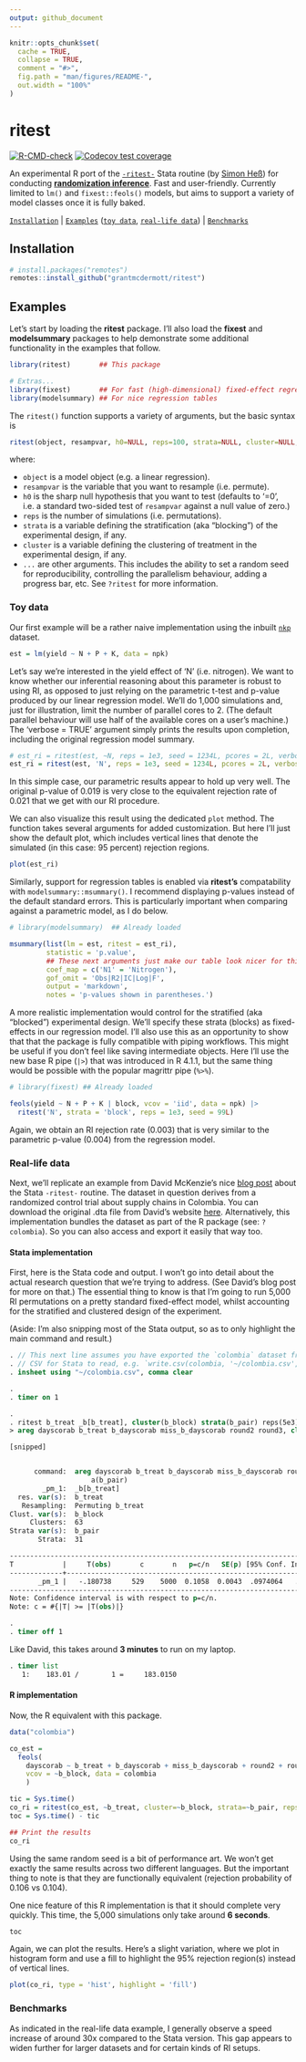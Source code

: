 ```yaml
---
output: github_document
---
```


<!-- README.md is generated from README.Rmd. Please edit that file -->

```r
knitr::opts_chunk$set(
  cache = TRUE,
  collapse = TRUE,
  comment = "#>",
  fig.path = "man/figures/README-",
  out.width = "100%"
)
```

# ritest

<!-- badges: start -->
[![R-CMD-check](https://github.com/grantmcdermott/ritest/workflows/R-CMD-check/badge.svg)](https://github.com/grantmcdermott/ritest/actions)
[![Codecov test coverage](https://codecov.io/gh/grantmcdermott/ritest/branch/master/graph/badge.svg)](https://app.codecov.io/gh/grantmcdermott/ritest?branch=master)
<!-- badges: end -->

An experimental R port of the [`-ritest-`](https://github.com/simonheb) Stata 
routine (by 
[Simon Heß](https://github.com/simonheb)) for conducting 
[**randomization inference**](https://dimewiki.worldbank.org/Randomization_Inference). 
Fast and user-friendly. Currently limited to `lm()` and `fixest::feols()` 
models, but aims to support a variety of model classes once it is fully baked.

[`Installation`](#Installation) | [`Examples`](#Examples) ([`toy data`](#toy-data), [`real-life data`](#real-life-data)) | [`Benchmarks`](#Benchmarks)

## Installation

``` r
# install.packages("remotes")
remotes::install_github("grantmcdermott/ritest")
```

## Examples

Let's start by loading the **ritest** package. 
I'll also load the **fixest** and **modelsummary** packages to help 
demonstrate some additional functionality in the examples that follow.

```r
library(ritest)       ## This package

# Extras...
library(fixest)       ## For fast (high-dimensional) fixed-effect regressions
library(modelsummary) ## For nice regression tables
```

The `ritest()` function supports a variety of arguments, but the basic syntax 
is

```r
ritest(object, resampvar, h0=NULL, reps=100, strata=NULL, cluster=NULL, ...)
```

where: 

- `object` is a model object (e.g. a linear regression).
- `resampvar` is the variable that you want to resample (i.e. permute).
- `h0` is the sharp null hypothesis that you want to test (defaults to '=0',
i.e. a standard two-sided test of `resampvar` against a null value of zero.)
- `reps` is the number of simulations (i.e. permutations).
- `strata` is a variable defining the stratification (aka "blocking") of the 
experimental design, if any.
- `cluster` is a variable defining the clustering of treatment in the 
experimental design, if any.
- `...` are other arguments. This includes the ability to set a random seed for
reproducibility, controlling the parallelism behaviour, adding a progress bar,
etc. See `?ritest` for more information.


### Toy data

Our first example will be a rather naive implementation using the inbuilt
[`nkp`](https://vincentarelbundock.github.io/Rdatasets/doc/MASS/npk.html) 
dataset.

```r
est = lm(yield ~ N + P + K, data = npk)
```

Let's say we're interested in the yield effect of 'N' (i.e. nitrogen).
We want to know whether our inferential reasoning about this parameter is 
robust to using RI, as opposed to just relying on the parametric t-test and 
p-value produced by our linear regression model. We'll do 1,000
simulations and, just for illustration, limit the number of parallel cores to 2. 
(The default parallel behaviour will use half of the available cores on a user's
machine.) 
The 'verbose = TRUE' argument simply prints the results upon completion,
including the original regression model summary.

```r
# est_ri = ritest(est, ~N, reps = 1e3, seed = 1234L, pcores = 2L, verbose = TRUE) ## Formulas work too
est_ri = ritest(est, 'N', reps = 1e3, seed = 1234L, pcores = 2L, verbose = TRUE)
```

In this simple case, our parametric results appear to hold up very well. The
original p-value of 0.019 is very close to the equivalent rejection rate
of 0.021 that we get with our RI procedure.

We can also visualize this result using the dedicated `plot` method. The function 
takes several arguments for added customization. But here I'll just show the 
default plot, which includes vertical lines that denote the simulated (in this 
case: 95 percent) rejection regions.

```r
plot(est_ri)
```

Similarly, support for regression tables is enabled via **ritest's** compatability
with `modelsummary::msummary()`. I recommend displaying p-values instead of the 
default standard errors. This is particularly important when comparing against
a parametric model, as I do below.

```r
# library(modelsummary)  ## Already loaded

msummary(list(lm = est, ritest = est_ri), 
         statistic = 'p.value', 
         ## These next arguments just make our table look nicer for this README
         coef_map = c('N1' = 'Nitrogen'), 
         gof_omit = 'Obs|R2|IC|Log|F',
         output = 'markdown',
         notes = 'p-values shown in parentheses.')
```

A more realistic implementation would control for the stratified (aka "blocked")
experimental design. We'll specify these strata (blocks) as fixed-effects in 
our regression model. I'll also use this as an opportunity to show that that the
package is fully compatible with piping workflows. This might be useful if you
don't feel like saving intermediate objects. Here I'll use the new base R pipe 
(`|>`) that was introduced in R 4.1.1, but the same thing would be possible with
the popular magrittr pipe (`%>%`).

```r
# library(fixest) ## Already loaded

feols(yield ~ N + P + K | block, vcov = 'iid', data = npk) |>
  ritest('N', strata = 'block', reps = 1e3, seed = 99L)
```

Again, we obtain an RI rejection rate (0.003) that is very 
similar to the parametric p-value (0.004) from the regression model.

### Real-life data

Next, we'll replicate an example from David McKenzie's nice 
[blog post](https://blogs.worldbank.org/impactevaluations/finally-way-do-easy-randomization-inference-stata)
about the Stata `-ritest-` routine. The dataset in question derives from a 
randomized control trial about supply chains in Colombia.
You can download the original .dta file from David's website 
[here](https://drive.google.com/open?id=0B9C9RwWKZrUNazdyVXFkSTlTNGc). 
Alternatively, this implementation bundles the dataset as part of the R package 
(see: `?colombia`). So you can also access and export it easily that way too.

#### Stata implementation

First, here is the Stata code and output. I won't go into detail about the 
actual research question that we're trying to address. (See David's blog post 
for more on that.) The essential thing to know is that I'm going to run 
5,000 RI permutations on a pretty standard fixed-effect model, whilst 
accounting for the stratified and clustered design of the experiment. 

(Aside: I'm also snipping most of the Stata output, so as to only highlight the 
main command and result.)

```stata
. // This next line assumes you have exported the `colombia` dataset from R as a
. // CSV for Stata to read, e.g. `write.csv(colombia, '~/colombia.csv', row.names = FALSE)`
. insheet using "~/colombia.csv", comma clear

. 
. timer on 1

. 
. ritest b_treat _b[b_treat], cluster(b_block) strata(b_pair) reps(5e3) seed(546): ///
> areg dayscorab b_treat b_dayscorab miss_b_dayscorab round2 round3, cluster(b_block) a(b_pair)

[snipped]


      command:  areg dayscorab b_treat b_dayscorab miss_b_dayscorab round2 round3, cluster(b_block)
                    a(b_pair)
        _pm_1:  _b[b_treat]
  res. var(s):  b_treat
   Resampling:  Permuting b_treat
Clust. var(s):  b_block
     Clusters:  63
Strata var(s):  b_pair
       Strata:  31

------------------------------------------------------------------------------
T            |     T(obs)       c       n   p=c/n   SE(p) [95% Conf. Interval]
-------------+----------------------------------------------------------------
       _pm_1 |   -.180738     529    5000  0.1058  0.0043  .0974064   .1146569
------------------------------------------------------------------------------
Note: Confidence interval is with respect to p=c/n.
Note: c = #{|T| >= |T(obs)|}

. 
. timer off 1

```

Like David, this takes around **3 minutes** to run on my laptop.

```stata
. timer list
   1:    183.01 /        1 =     183.0150
```

#### R implementation

Now, the R equivalent with this package.

```r
data("colombia")

co_est = 
  feols(
    dayscorab ~ b_treat + b_dayscorab + miss_b_dayscorab + round2 + round3 | b_pair, 
    vcov = ~b_block, data = colombia
    )

tic = Sys.time()
co_ri = ritest(co_est, ~b_treat, cluster=~b_block, strata=~b_pair, reps=5e3, seed=546L)
toc = Sys.time() - tic

## Print the results
co_ri
```

Using the same random seed is a bit of performance art. We won't get exactly
the same results across two different languages. But the important thing to note 
is that they are functionally equivalent (rejection probability of 0.106 vs
0.104).

One nice feature of this R implementation is that it should complete very 
quickly. This time, the 5,000 simulations only take around **6 seconds**.

```r
toc
```

Again, we can plot the results. Here's a slight variation, where we plot in
histogram form and use a fill to highlight the 95% rejection region(s) instead
of vertical lines.

```r
plot(co_ri, type = 'hist', highlight = 'fill')
```


### Benchmarks

As indicated in the real-life data example, I generally observe a speed increase
of around 30x compared to the Stata version. This gap appears to widen further
for larger datasets and for certain kinds of RI setups.
